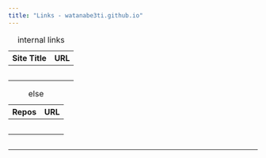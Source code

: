 ```yaml
---
title: "Links - watanabe3ti.github.io"
---
```


| Site Title | URL |
|------------|-----|
|            |     |
|            |     |
|            |     |
|            |     |
|            |     |

: internal links

| Repos | URL |
|-------|-----|
|       |     |
|       |     |
|       |     |
|       |     |
|       |     |

: else

``` plaintext
```

------------------------------------------------------------------------

<!--# theme: spacelab  -->